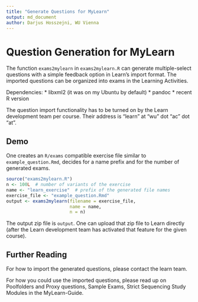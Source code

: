 ```yaml
---
title: "Generate Questions for MyLearn"
output: md_document
author: Darjus Hosszejni, WU Vienna
---
```


Question Generation for MyLearn
===============================

The function `exams2mylearn` in `exams2mylearn.R` can generate multiple-select questions with a simple feedback option in Learn's import format.
The imported questions can be organized into exams in the Learning Activities.

Dependencies:
* libxml2 (it was on my Ubuntu by default)
* pandoc
* recent R version

The question import functionality has to be turned on by the Learn development team per course.
Their address is "learn" at "wu" dot "ac" dot "at".

Demo
----

One creates an `R/exams` compatible exercise file similar to `example_question.Rmd`, decides for a name prefix and for the number of generated exams.

```r
source("exams2mylearn.R")
n <- 100L  # number of variants of the exercise
name <- "learn_exercise"  # prefix of the generated file names
exercise_file <- "example_question.Rmd"
output <- exams2mylearn(filename = exercise_file,
                        name = name,
                        n = n)
```

The output zip file is `output`.
One can upload that zip file to Learn directly (after the Learn development team has activated that feature for the given course).

Further Reading
---------------

For how to import the generated questions, please contact the learn team.

For how you could use the imported questions, please read up on Poolfolders and Proxy questions, Sample Exams, Strict Sequencing Study Modules in the MyLearn-Guide.
